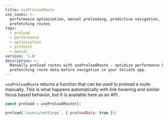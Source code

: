 ```yaml
---
title: usePreloadRoute
use_cases: >-
  performance optimization, manual preloading, predictive navigation,
  prefetching routes
tags:
  - preload
  - performance
  - optimization
  - prefetch
  - manual
version: '1.0'
description: >-
  Manually preload routes with usePreloadRoute - optimize performance by
  prefetching route data before navigation in your SolidJS app.
---
```


`usePreloadRoute` returns a function that can be used to preload a route manually. This is what happens automatically with link hovering and similar focus based behavior, but it is available here as an API.

```js
const preload = usePreloadRoute();

preload(`/users/settings`, { preloadData: true });
```
